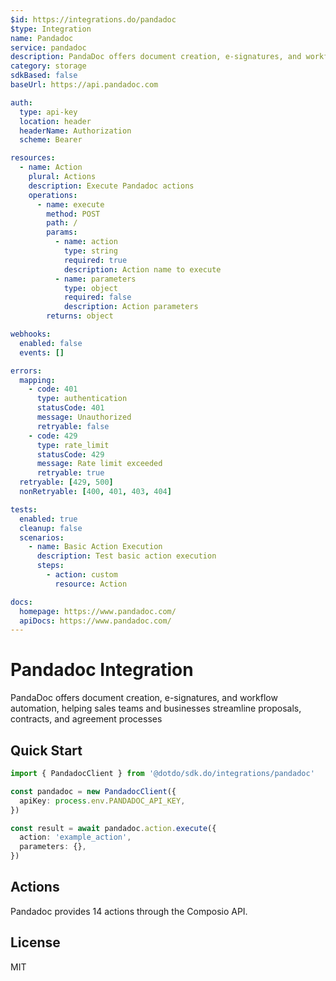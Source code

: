 ```yaml
---
$id: https://integrations.do/pandadoc
$type: Integration
name: Pandadoc
service: pandadoc
description: PandaDoc offers document creation, e-signatures, and workflow automation, helping sales teams and businesses streamline proposals, contracts, and agreement processes
category: storage
sdkBased: false
baseUrl: https://api.pandadoc.com

auth:
  type: api-key
  location: header
  headerName: Authorization
  scheme: Bearer

resources:
  - name: Action
    plural: Actions
    description: Execute Pandadoc actions
    operations:
      - name: execute
        method: POST
        path: /
        params:
          - name: action
            type: string
            required: true
            description: Action name to execute
          - name: parameters
            type: object
            required: false
            description: Action parameters
        returns: object

webhooks:
  enabled: false
  events: []

errors:
  mapping:
    - code: 401
      type: authentication
      statusCode: 401
      message: Unauthorized
      retryable: false
    - code: 429
      type: rate_limit
      statusCode: 429
      message: Rate limit exceeded
      retryable: true
  retryable: [429, 500]
  nonRetryable: [400, 401, 403, 404]

tests:
  enabled: true
  cleanup: false
  scenarios:
    - name: Basic Action Execution
      description: Test basic action execution
      steps:
        - action: custom
          resource: Action

docs:
  homepage: https://www.pandadoc.com/
  apiDocs: https://www.pandadoc.com/
---
```


# Pandadoc Integration

PandaDoc offers document creation, e-signatures, and workflow automation, helping sales teams and businesses streamline proposals, contracts, and agreement processes

## Quick Start

```typescript
import { PandadocClient } from '@dotdo/sdk.do/integrations/pandadoc'

const pandadoc = new PandadocClient({
  apiKey: process.env.PANDADOC_API_KEY,
})

const result = await pandadoc.action.execute({
  action: 'example_action',
  parameters: {},
})
```

## Actions

Pandadoc provides 14 actions through the Composio API.

## License

MIT
